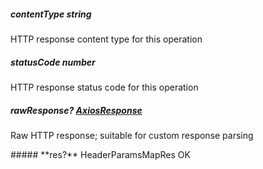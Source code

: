 
##### **contentType** string
HTTP response content type for this operation

##### **statusCode** number
HTTP response status code for this operation

##### **rawResponse?** [AxiosResponse](https://axios-http.com/docs/res_schema)
Raw HTTP response; suitable for custom response parsing

<Collapsible>
    ##### **res?** HeaderParamsMapRes
    OK
    <Collapsible.Break/>
    <HeaderParamsMapRes/>
</Collapsible>

